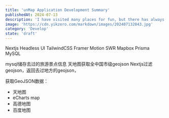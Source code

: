 ```yaml
---
title: 'unMap Application Development Summary'
publishedAt: 2024-07-13
description: 'I have visited many places for fun, but there has always been a lack of an application to mark the places I have been to. This time, I collaborated with cc to develop unMap'
image: 'https://cdn.yikzero.com/markdown/images/202407132043.jpg'
category: 'Develop'
state: 'draft'
---
```


Nextjs
Headless UI
TailwindCSS
Framer Motion
SWR
Mapbox
Prisma
MySQL

mysql储存去过的旅游景点信息
天地图获取全中国市级geojson
Nextjs过滤geojson，返回去过地方的geojson，

获取GeoJSON数据：

- 天地图
- eCharts map
- 高德地图
- 百度地图
